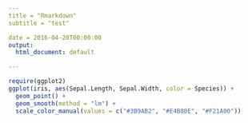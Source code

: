 ```yaml
---
title = "Rmarkdown"
subtitle = "test"

date = 2016-04-20T00:00:00
output:
  html_document: default

---
```


``` r
require(ggplot2)
ggplot(iris, aes(Sepal.Length, Sepal.Width, color = Species)) +
  geom_point() +
  geom_smooth(method = "lm") + 
  scale_color_manual(values = c("#3B9AB2", "#E4B80E", "#F21A00"))
  ```
